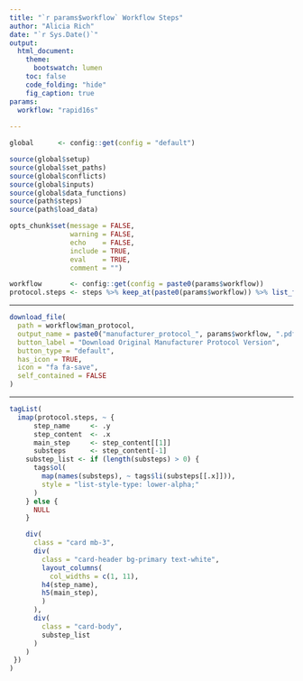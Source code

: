 ```yaml
---
title: "`r params$workflow` Workflow Steps"
author: "Alicia Rich"
date: "`r Sys.Date()`"
output:
  html_document:
    theme:
      bootswatch: lumen
    toc: false
    code_folding: "hide"
    fig_caption: true
params:
  workflow: "rapid16s"
                     
---
```



```r
global      <- config::get(config = "default")

source(global$setup)
source(global$set_paths)
source(global$conflicts)
source(global$inputs)
source(global$data_functions)
source(path$steps)
source(path$load_data)

opts_chunk$set(message = FALSE,
               warning = FALSE,
               echo    = FALSE,
               include = TRUE,
               eval    = TRUE,
               comment = "")

workflow       <- config::get(config = paste0(params$workflow))
protocol.steps <- steps %>% keep_at(paste0(params$workflow)) %>% list_flatten(name_spec = "{inner}")
```

_________________________________________________________

```r
download_file(
  path = workflow$man_protocol,
  output_name = paste0("manufacturer_protocol_", params$workflow, ".pdf"),
  button_label = "Download Original Manufacturer Protocol Version",
  button_type = "default",
  has_icon = TRUE,
  icon = "fa fa-save",
  self_contained = FALSE
)
```

___________________________________________________________

```r
tagList(
  imap(protocol.steps, ~ { 
      step_name     <- .y
      step_content  <- .x
      main_step     <- step_content[[1]]
      substeps      <- step_content[-1]
    substep_list <- if (length(substeps) > 0) {
      tags$ol(
        map(names(substeps), ~ tags$li(substeps[[.x]])),
        style = "list-style-type: lower-alpha;"
      )
    } else {
      NULL
    }

    div(
      class = "card mb-3",
      div(
        class = "card-header bg-primary text-white", 
        layout_columns(
          col_widths = c(1, 11),
        h4(step_name),
        h5(main_step),
        )
      ),
      div(
        class = "card-body", 
        substep_list
      )
    )
 })
)
```




